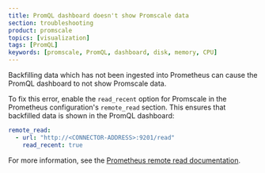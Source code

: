 ```yaml
---
title: PromQL dashboard doesn't show Promscale data
section: troubleshooting
product: promscale
topics: [visualization]
tags: [PromQL]
keywords: [promscale, PromQL, dashboard, disk, memory, CPU]
---
```


<!---
* Keep this section in alphabetical order
* Use this format for writing troubleshooting sections:
 - Cause: What causes the problem?
 - Consequence: What does the user see when they hit this problem?
 - Fix/Workaround: What can the user do to fix or work around the problem? Provide a "Resolving" Procedure if required.
 - Result: When the user applies the fix, what is the result when the same action is applied?
* Copy this comment at the top of every troubleshooting page
-->

Backfilling data which has not been ingested into Prometheus can cause the
PromQL dashboard to not show Promscale data.

To fix this error, enable the `read_recent` option for Promscale in the
Prometheus configuration's `remote_read` section. This ensures that backfilled
data is shown in the PromQL dashboard:
```yml
remote_read:
  - url: "http://<CONNECTOR-ADDRESS>:9201/read"
    read_recent: true
```

For more information, see the
[Prometheus remote read documentation][prometheus-remote-read].

[prometheus-remote-read]: https://prometheus.io/docs/prometheus/latest/configuration/configuration/#remote_read
